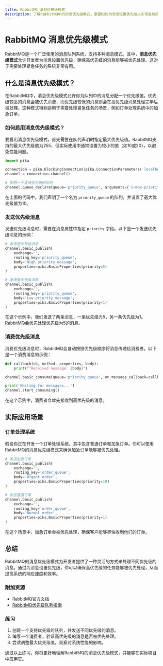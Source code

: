 ```yaml
---
title: RabbitMQ 消息优先级模式
description: 了解RabbitMQ中的消息优先级模式，掌握如何为消息设置优先级以实现高效的消息处理。
---
```


# RabbitMQ 消息优先级模式

RabbitMQ是一个广泛使用的消息队列系统，支持多种消息模式。其中，**消息优先级模式**允许开发者为消息设置优先级，确保高优先级的消息能够被优先处理。这对于需要处理紧急任务的系统非常有用。

## 什么是消息优先级模式？

在RabbitMQ中，消息优先级模式允许你为队列中的消息分配一个优先级值。优先级较高的消息会被优先消费，而优先级较低的消息则会在高优先级消息处理完毕后被处理。这种模式特别适用于需要处理紧急任务的场景，例如订单处理系统中的加急订单。

### 如何启用消息优先级模式？

要启用消息优先级模式，首先需要在队列声明时指定最大优先级值。RabbitMQ支持的最大优先级值为255，但实际使用中通常设置为较小的值（如10或20），以避免性能问题。

```python
import pika

connection = pika.BlockingConnection(pika.ConnectionParameters('localhost'))
channel = connection.channel()

# 声明一个支持优先级的队列
channel.queue_declare(queue='priority_queue', arguments={'x-max-priority': 10})
```

在上面的代码中，我们声明了一个名为 `priority_queue` 的队列，并设置了最大优先级值为10。

### 发送优先级消息

发送优先级消息时，需要在消息属性中指定 `priority` 字段。以下是一个发送优先级消息的示例：

```python
# 发送高优先级消息
channel.basic_publish(
    exchange='',
    routing_key='priority_queue',
    body='High priority message',
    properties=pika.BasicProperties(priority=5)
)

# 发送低优先级消息
channel.basic_publish(
    exchange='',
    routing_key='priority_queue',
    body='Low priority message',
    properties=pika.BasicProperties(priority=1)
)
```

在这个示例中，我们发送了两条消息，一条优先级为5，另一条优先级为1。RabbitMQ会优先处理优先级为5的消息。

### 消费优先级消息

消费优先级消息时，RabbitMQ会自动按照优先级顺序将消息传递给消费者。以下是一个消费消息的示例：

```python
def callback(ch, method, properties, body):
    print(f"Received message: {body}")

channel.basic_consume(queue='priority_queue', on_message_callback=callback, auto_ack=True)

print('Waiting for messages...')
channel.start_consuming()
```

在这个示例中，消费者会优先接收到高优先级的消息。

## 实际应用场景

### 订单处理系统

假设你正在开发一个订单处理系统，其中包含普通订单和加急订单。你可以使用RabbitMQ的消息优先级模式来确保加急订单能够被优先处理。

```python
# 发送加急订单
channel.basic_publish(
    exchange='',
    routing_key='order_queue',
    body='Urgent order',
    properties=pika.BasicProperties(priority=10)
)

# 发送普通订单
channel.basic_publish(
    exchange='',
    routing_key='order_queue',
    body='Normal order',
    properties=pika.BasicProperties(priority=1)
)
```

在这个场景中，加急订单会被优先处理，确保客户能够尽快收到他们的订单。

## 总结

RabbitMQ的消息优先级模式为开发者提供了一种灵活的方式来处理不同优先级的消息。通过为消息设置优先级，你可以确保高优先级的任务能够被优先处理，从而提高系统的响应速度和效率。

### 附加资源

- [RabbitMQ官方文档](https://www.rabbitmq.com/documentation.html)
- [RabbitMQ优先级队列指南](https://www.rabbitmq.com/priority.html)

### 练习

1. 创建一个支持优先级的队列，并发送不同优先级的消息。
2. 编写一个消费者，验证高优先级的消息是否被优先处理。
3. 尝试调整最大优先级值，观察对系统性能的影响。

通过以上练习，你将更好地理解RabbitMQ的消息优先级模式，并能够在实际项目中应用它。